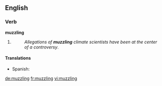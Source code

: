 ==English==

===Verb===
'''muzzling'''

# {{present participle of|muzzle}}
#: ''Allegations of '''muzzling''' climate scientists have been at the center of a controversy''.

====Translations====
{{trans-top|present participle of muzzle}}
* Spanish: {{t-|es|embozamiento}}
{{trans-mid}}
{{trans-bottom}}

[[de:muzzling]]
[[fr:muzzling]]
[[vi:muzzling]]